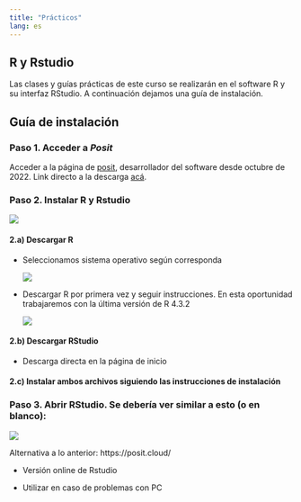 ```yaml
---
title: "Prácticos"
lang: es
---
```


## R y Rstudio

Las clases y guías prácticas de este curso se realizarán en el software R y su interfaz RStudio. A continuación dejamos una guía de instalación.

## Guía de instalación

### Paso 1. Acceder a *Posit*

Acceder a la página de [posit](https://posit.co/), desarrollador del software desde octubre de 2022. Link directo a la descarga [acá](https://posit.co/download/rstudio-desktop/).

### Paso 2. Instalar **R y Rstudio**

![](images/installR1.png)

#### 2.a) Descargar **R** 
    
- Seleccionamos sistema operativo según corresponda
    
  ![](images/installR2.png)
    
- Descargar R por primera vez y seguir instrucciones. En esta oportunidad trabajaremos con la última versión de R 4.3.2
  
  ![](images/installR3.png)

####  2.b) Descargar **RStudio**
    
  - Descarga directa en la página de inicio
    
#### 2.c) Instalar ambos archivos siguiendo las instrucciones de instalación

### Paso 3. Abrir **RStudio**. Se debería ver similar a esto (o en blanco):

![](images/installR4.png)

::: callout-note

Alternativa a lo anterior: https://posit.cloud/

- Versión online de Rstudio

- Utilizar en caso de problemas con PC

:::
